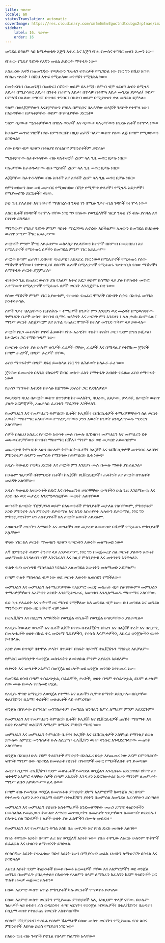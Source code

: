```yaml
---
title: ግድያው
locale: am
statusTranslation: automatic
coverImage: https://res.cloudinary.com/xmfm6mhw3gwctndtcubgx2rptnae/image/upload/v1740337243/small_cover_educacion_fundamental_a051170f1c.webp
sidebar:
    label: 16. ግድያው
    order: 16
---
```

መግደል በዓለም ላይ ከሚታወቁት እጅግ አጥፊ እና እጅግ የከፋ የሙስና ተግባር መሆኑ እሙን ነው።

የከፋው የግድያ ዓይነት የእኛን መሰል ሕይወት ማጥፋት ነው።

አስፈሪው አዳኝ በጠመንጃው የጫካውን ንጹሐን ፍጥረታት የሚገድል ነው ነገር ግን በሺህ እጥፍ የበለጠ ጭራቅ ፣ በሺህ እጥፍ የሚጠላው ወገኖቹን የሚገድል ነው።

በመትረየስ፣ በጠመንጃ፣ በመድፍ፣ በሽጉጥ ወይም በአቶሚክ ቦምብ ብቻ ሳይሆን ልብን በሚጎዳ እይታ፣ በሚያሳፍር እይታ፣ በንቀት በተሞላ እይታ፣ በጥላቻ በተሞላ እይታ መግደል ይቻላል፤ ወይም በምላሽ በሌለው ተግባር፣ በጥቁር ተግባር፣ በስድብ ወይም በሚያሳዝን ቃል መግደል ይቻላል።

ዓለም በወላጆቻቸውን እናቶቻቸውን የገደሉ በምስጋና በሌላቸው ወላጆች ገዳዮች የተሞላ ነው፣ በአይናቸው፣ በቃላቶቻቸው ወይም በጭካኔያቸው ድርጊት።

ዓለም ሳያውቁ ሚስቶቻቸውን በገደሉ ወንዶች እና ሳያውቁ ባሎቻቸውን በገደሉ ሴቶች የተሞላ ነው።

ከሁሉም መጥፎ ነገሮች በላይ በምንኖርበት በዚህ ጨካኝ ዓለም ውስጥ የሰው ልጅ በጣም የሚወደውን ይገድላል።

ሰው በዳቦ ብቻ ሳይሆን በተለያዩ የስነልቦና ምክንያቶችም ይኖራል።

ሚስቶቻቸው ከፈቀዱላቸው ብዙ ባለትዳሮች ረዘም ላለ ጊዜ መኖር በቻሉ ነበር።

ባሎቻቸው ከፈቀዱላቸው ብዙ ሚስቶች ረዘም ላለ ጊዜ መኖር በቻሉ ነበር።

ልጆቻቸው ከፈቀዱላቸው ብዙ አባቶች እና እናቶች ረዘም ላለ ጊዜ መኖር በቻሉ ነበር።

የምንወደውን ሰው ወደ መቃብር የሚወስደው በሽታ የሚሞቱ ቃላቶች፣ የሚጎዱ እይታዎች፣ የማያመሰግኑ ድርጊቶች፣ ወዘተ.

ይህ ጊዜ ያለፈበት እና ዝቅተኛ ማህበረሰብ ንጹህ ነን በሚሉ ንቃተ-ቢስ ገዳዮች የተሞላ ነው።

እስር ቤቶች በገዳዮች የተሞሉ ናቸው ነገር ግን የከፋው የወንጀለኞች ዝርያ ንጹህ ነኝ ብሎ ያስባል እና በነፃነት ይሄዳል።

ማንኛውም የግድያ ዓይነት ምንም ዓይነት ማረጋገጫ ሊኖረው አይችልም። ሌላውን በመግደል በህይወት ውስጥ ምንም ችግር አይፈታም።

ጦርነቶች ምንም ችግር አይፈቱም። መከላከያ የሌላቸውን ከተሞች በቦምብ በመደብደብ እና በሚሊዮኖች የሚቆጠሩ ሰዎችን በመግደል ምንም ነገር አይፈታም።

ጦርነት በጣም ጨካኝ፣ ደብዛዛ፣ ጭራቃዊ፣ አስጸያፊ ነገር ነው። በሚሊዮኖች የሚቆጠሩ የሰው ማሽኖች ተኝተው፣ ንቃተ-ቢስ፣ ደደቦች፣ ሌሎች በሚሊዮኖች የሚቆጠሩ ንቃተ-ቢስ የሰው ማሽኖችን ለማጥፋት ጦርነት ይጀምራሉ።

ብዙውን ጊዜ በጠፈር ውስጥ ያለ የአለም አቀፍ አደጋ ወይም በሰማይ ላይ ያሉ ከዋክብት መጥፎ አቀማመጥ በሚሊዮኖች የሚቆጠሩ ሰዎች ጦርነት እንዲጀምሩ በቂ ነው።

የሰው ማሽኖች ምንም ነገር አያውቁም, የተወሰኑ የጠፈር ሞገዶች በድብቅ ሲጎዱ በአጥፊ መንገድ ይንቀሳቀሳሉ.

ሰዎች ንቃተ ህሊናቸውን ቢቀሰቅሱ ፣ ተማሪዎች በንቃት ምን እንደሆነ ወደ መረዳት በሚወስዳቸው ትምህርት ቤቶች ውስጥ በጥበብ ቢማሩ ጠላትነት እና ጦርነት ምን እንደሆነ ፣ ሌላ ታሪክ ይዘምራሉ ፣ ማንም ጦርነት አይጀምርም እና አጥፊ የጠፈር ሞገዶች በተለየ መንገድ ጥቅም ላይ ይውላሉ።

ጦርነት የስጋ መብላት፣ የዋሻ ሕይወት፣ የከፋ አራዊት፣ ቀስት፣ ቀስት፣ ጦር፣ የደም ድግስ ይሸታል፣ ከሥልጣኔ ጋር የማይጣጣም ነው።

በጦርነት ውስጥ ያሉ ሁሉም ወንዶች ፈሪዎች ናቸው, ፈሪዎች እና በሜዳሊያ የተሸከሙ ጀግኖች በጣም ፈሪዎች, በጣም ፈሪዎች ናቸው.

ራስን ማጥፋትም በጣም ደፋር ይመስላል ነገር ግን ለሕይወት ስለፈራ ፈሪ ነው።

ጀግናው በመሠረቱ በአንድ የከፍተኛ ሽብር ውስጥ ራስን የማጥፋት እብደት የፈፀመ ራስን የማጥፋት ነው።

የራስን ማጥፋት እብደት በቀላሉ ከጀግናው ድፍረት ጋር ይደባለቃል።

የወታደሩን ባህሪ በጦርነት ውስጥ በጥንቃቄ ከተመለከትን, ባህሪው, እይታው, ቃላቶቹ, በጦርነት ውስጥ ያሉት እርምጃዎች, አጠቃላይ ፈሪነቱን ማረጋገጥ እንችላለን.

የመምህራን እና የመምህራን ትምህርት ቤቶች፣ ኮሌጆች፣ ዩኒቨርሲቲዎች ተማሪዎቻቸውን ስለ ጦርነት እውነት ማስተማር አለባቸው። ተማሪዎቻቸውን ያንን እውነት በንቃት እንዲለማመዱ ማድረግ አለባቸው።

ሰዎች ስለዚህ አስፈሪ የጦርነት እውነት ሙሉ በሙሉ ቢገነዘቡ፣ መምህራን እና መምህራን ደቀ መዛሙርቶቻቸውን በጥበብ ማስተማር ቢችሉ፣ ማንም ዜጋ ወደ መታረድ አይወሰድም።

መሠረታዊ ትምህርት አሁን በሁሉም ትምህርት ቤቶች፣ ኮሌጆች እና ዩኒቨርሲቲዎች መተግበር አለበት፣ ምክንያቱም ሰላምን መሥራት የሚገባው ከትምህርት ቤቱ ነውና።

አዲሱ ትውልድ የጭካኔ ድርጊት እና ጦርነት ምን እንደሆነ ሙሉ በሙሉ ማወቅ ያስፈልጋል።

በሁሉም ገፅታዎች በትምህርት ቤቶች፣ ኮሌጆች፣ ዩኒቨርሲቲዎች፣ ጠላትነት እና ጦርነት በጥልቀት መረዳት አለባቸው።

አዲሱ ትውልድ አዛውንቶች በድሮ እና በተጨናነቁ ሀሳቦቻቸው ወጣቶችን ሁል ጊዜ እንደሚሠዉ እና እንደ በሬ ወደ መታረድ እንደሚወስዷቸው መረዳት አለባቸው።

ወጣቶች በጦርነት ፕሮፓጋንዳ ወይም በአዛውንቶች ምክንያቶች መታለል የለባቸውም, ምክንያቱም አንድ ምክንያት ሌላ ምክንያት ይቃወማል እና አንድ አስተያየት ሌላውን ይቃወማል, ነገር ግን ምክንያታዊነትም ሆነ አስተያየቶች ስለ ጦርነት እውነት አይደሉም.

አዛውንቶች ጦርነትን ለማፅደቅ እና ወጣቶችን ወደ መታረድ ለመውሰድ በሺዎች የሚቆጠሩ ምክንያቶች አሏቸው።

ዋናው ነገር ስለ ጦርነት ማመዛዘን ሳይሆን የጦርነትን እውነት መለማመድ ነው።

እኛ በምክንያት ወይም ትንተና ላይ አንቃወምም, ነገር ግን በመጀመሪያ ስለ ጦርነት ያለውን እውነት መለማመድ እንዳለብን ብቻ እንናገራለን እና ከዚያ ምክንያታዊ እና መተንተን እንችላለን.

ጥልቅ የሆነ ውስጣዊ ማሰላሰልን ካገለልን አለመግደል እውነትን መለማመድ አይቻልም።

በጣም ጥልቅ ማሰላሰል ብቻ ነው ወደ ጦርነት እውነት ሊወስደን የሚችለው።

መምህራን እና መምህራን ለተማሪዎቻቸው የአእምሮ መረጃ መስጠት ብቻ የለባቸውም። መምህራን ተማሪዎቻቸውን አእምሮን እንዴት እንደሚቆጣጠሩ, እውነቱን እንዲለማመዱ ማስተማር አለባቸው.

ይህ ጊዜ ያለፈበት እና ዝቅተኛ ዘር ማሰብ የሚችለው ስለ መግደል ብቻ ነው። ይህ መግደል እና መግደል ማንኛውም የሰው ዘር ዝቅተኛ ብቻ ነው።

በቴሌቪዥን እና በሲኒማ አማካኝነት የወንጀል ወኪሎች የወንጀል ሀሳቦቻቸውን ያሰራጫሉ።

የአዲሱ ትውልድ ወንዶች እና ሴቶች ልጆች በየቀኑ በቴሌቪዥን ስክሪን እና በልጆች ተረት እና በሲኒማ, በመጽሔቶች ወዘተ በኩል ጥሩ መርዛማ ግድያዎችን, የተኩስ እሩምታዎችን, አስፈሪ ወንጀሎችን ወዘተ ይቀበላሉ.

አንድ ሰው በጥላቻ በተሞሉ ቃላት፣ በጥይት፣ በክፋት ሳይገናኝ ቴሌቪዥኑን ማስኬድ አይቻልም።

የምድር መንግስታት የወንጀል መስፋፋትን ለመከላከል ምንም እያደረጉ አይደለም።

የህፃናት እና ወጣቶች አእምሮ በወንጀል ወኪሎች ወደ ወንጀል መንገድ እየተመራ ነው።

የመግደል ሀሳብ በጣም ተሰራጭቷል, በፊልሞች, ታሪኮች, ወዘተ በጣም ተሰራጭቷል, ይህም ለሁሉም ሰው ሙሉ በሙሉ የተለመደ ሆኗል.

የአዲሱ ሞገድ አማፂያን ለወንጀል የተማሩ እና ሌሎችን ሲሞቱ በማየት ይደሰታሉ። በቤታቸው ቴሌቪዥን፣ ሲኒማ፣ ተረቶች፣ መጽሔቶች ላይ ተምረዋል።

ወንጀል በየቦታው ይነግሳል፣ መንግስታትም የመግደል ዝንባሌን ከሥሩ ለማረም ምንም አያደርጉም።

የመምህራን እና የመምህራን ትምህርት ቤቶች፣ ኮሌጆች እና ዩኒቨርሲቲዎች ጩኸት ማሰማት እና ይህን የአዕምሮ ወረርሽኝ ለማረም ሰማይና ምድርን ማዞር ነው።

መምህራን እና መምህራን ትምህርት ቤቶች፣ ኮሌጆች እና ዩኒቨርሲቲዎች አስቸኳይ የማንቂያ ደወል ደውለው ለምድር መንግስታት ሁሉ ለሲኒማ፣ ቴሌቪዥን ወዘተ ሳንሱር እንዲደረግላቸው መጠየቅ አለባቸው።

ወንጀል በእነዚህ ሁሉ የደም ትዕይንቶች ምክንያት በአስፈሪ ሁኔታ እየጨመረ ነው እናም በምንሄድበት ፍጥነት ማንም ሰው ሳይገደል በመፍራት በነፃነት በጎዳናዎች መዞር የማይችልበት ቀን ይመጣል።

ሬዲዮ፣ ሲኒማ፣ ቴሌቪዥን፣ የደም መጽሔቶች የመግደል ወንጀልን እንዲስፋፋ አድርገዋል፣ ደካማ እና ዝቅተኛ አእምሮ ላላቸው ሰዎች በጣም አስደሳች እንዲሆን አድርገውታል፣ አሁን ማንንም ለመምታት ማንም ልቡን አይነካውም። ሌላ ሰው።

በጣም ብዙ የመግደል ወንጀል በመስፋፋቱ ምክንያት ደካማ አእምሮዎች ከወንጀል ጋር በጣም የተላመዱ ሲሆን አሁን በሲኒማ ወይም በቴሌቪዥን ያዩትን በመምሰል ለመግደል እራሳቸውን ይሰጣሉ።

መምህራን እና መምህራን የህዝቡ አስተማሪዎች እንደመሆናቸው መጠን ደማዊ ትዕይንቶችን በመከልከል የመጪውን ትውልድ ለማዳን መንግስታትን በመጠየቅ ግዴታቸውን ለመወጣት ይገደዳሉ ፣ በአጭሩ ስለ ግድያዎች ፣ ሌቦች ወዘተ ያሉ ፊልሞችን በሙሉ መሰረዝ ።

የመምህራን እና የመምህራን ትግል እስከ በሬ መዋጋት እና ቦክስ ድረስ መዘለቅ አለበት።

የበሬ ተዋጊው አይነት በጣም ፈሪ እና ወንጀለኛ አይነት ነው። የበሬ ተዋጊው ለእርሱ ሁሉንም ጥቅሞች ይፈልጋል እና ህዝቡን ለማዝናናት ይገድላል.

የቦክሰኛው አይነት የጭራቂው ግድያ አይነት ነው፣ በሚያሳዝን መልኩ ህዝቡን ለማዝናናት ይጎዳል እና ይገድላል።

እነዚህ አይነት የደም ትዕይንቶች በመቶ በመቶ አረመኔዎች ናቸው እና አእምሮዎችን ወደ ወንጀል መንገድ በመምራት ያበረታታሉ። በእውነት የአለምን ሰላም ለማስፈን ከፈለግን ከደም ትዕይንቶች ጋር ጥልቅ ዘመቻ መጀመር አለብን።

በሰው አእምሮ ውስጥ አጥፊ ምክንያቶች ካሉ ጦርነቶች የማይቀሩ ይሆናሉ።

በሰው አእምሮ ውስጥ ጦርነትን የሚያመጡ ምክንያቶች አሉ, እነዚህም ጥላቻ ናቸው. በሁሉም ገፅታዎች ላይ ሁከት፣ ራስ ወዳድነት፣ ቁጣ፣ ፍርሃት፣ የወንጀል ዝንባሌዎች፣ በቴሌቪዥን፣ በሬዲዮ፣ በሲኒማ ወዘተ የተሰራጩ የጦርነት አስተሳሰቦች።

የሰላም ፕሮፓጋንዳ፣ የኖቤል የሰላም ሽልማቶች በሰው ውስጥ ጦርነትን የሚያመጡ የስነ ልቦና ምክንያቶች እስካሉ ድረስ የማይረባ ነገር ነው።

በአሁኑ ጊዜ ብዙ ገዳዮች የኖቤል የሰላም ሽልማት አላቸው።

